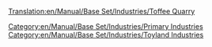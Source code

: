 [[Translation:en/Manual/Base Set/Industries/Toffee Quarry]]

{{en/Manual/Base Set/Industries/Industries|image=en/Manual/Base Set/Industries/ToffeeQuarry.png
|name=Toffee Quarry
|climates=[[en/Manual/Climates]]
|accepts=Nothing
|produces=[[en/Manual/Base Set/Cargos/Toffee]]
|notes=Not present in other [[en/Manual/Climates]].
}}

[[Category:en/Manual/Base Set/Industries/Primary Industries]]
[[Category:en/Manual/Base Set/Industries/Toyland Industries]]
